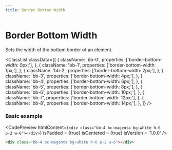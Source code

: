 ```yaml
---
title: Border Bottom Width
---
```



# Border Bottom Width

Sets the width of the bottom border of an element.

<ClassList
  classData={[
    {
      className: 'bb-0',
      properties: ['border-bottom-width: 0px;'],
    },
    {
      className: 'bb-1',
      properties: ['border-bottom-width: 1px;'],
    },
    {
      className: 'bb-2',
      properties: ['border-bottom-width: 2px;'],
    },
    {
      className: 'bb-3',
      properties: ['border-bottom-width: 4px;'],
    },
    {
      className: 'bb-4',
      properties: ['border-bottom-width: 6px;'],
    },
    {
      className: 'bb-5',
      properties: ['border-bottom-width: 8px;'],
    },
    {
      className: 'bb-6',
      properties: ['border-bottom-width: 10px;'],
    },
    {
      className: 'bb-7',
      properties: ['border-bottom-width: 12px;'],
    },
    {
      className: 'bb-8',
      properties: ['border-bottom-width: 14px;'],
    },
  ]}
/>

### Basic example

<CodePreview
  htmlContent={`
    <div class="bb-4 bc-magenta bg-white h-6 p-2 w-6"></div>
  `}
  isPadded = {true}
  isCentered = {true}
  isVersion = '1.0.0'
/>

```html
<div class="bb-4 bc-magenta bg-white h-6 p-2 w-6"></div>
```